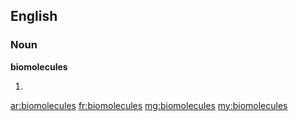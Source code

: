 ==English==

===Noun===
'''biomolecules'''

# {{plural of|[[biomolecule]]}}

[[ar:biomolecules]]
[[fr:biomolecules]]
[[mg:biomolecules]]
[[my:biomolecules]]